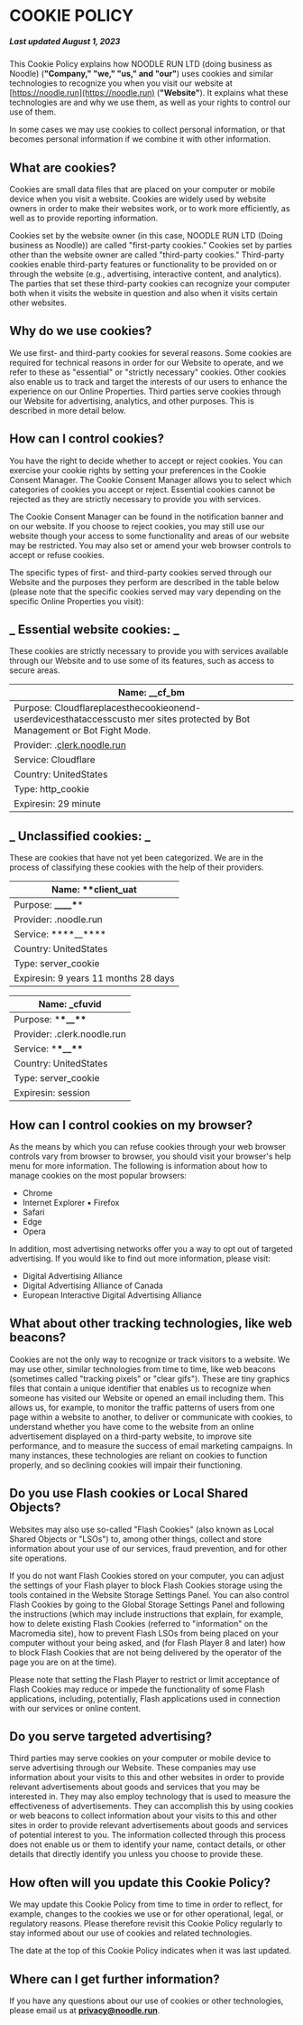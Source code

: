 # COOKIE POLICY

##### Last updated August 1, 2023

This Cookie Policy explains how NOODLE RUN LTD (doing business as Noodle) (**"Company," "we," "us," and "our"**) uses cookies and similar technologies to recognize you when you visit our website at [https://noodle.run](https://noodle.run) (**"Website"**). It explains what these technologies are and why we use them, as well as your rights to control our use of them.

In some cases we may use cookies to collect personal information, or that becomes personal information if we combine it with other information.

## What are cookies?

Cookies are small data files that are placed on your computer or mobile device when you visit a website. Cookies are widely used by website owners in order to make their websites work, or to work more efficiently, as well as to provide reporting information.

Cookies set by the website owner (in this case, NOODLE RUN LTD (Doing business as Noodle)) are called "first-party cookies." Cookies set by parties other than the website owner are called "third-party cookies." Third-party cookies enable third-party features or functionality to be provided on or through the website (e.g., advertising, interactive content, and analytics). The parties that set these third-party cookies can recognize your computer both when it visits the website in question and also when it visits certain other websites.

## Why do we use cookies?

We use first- and third-party cookies for several reasons. Some cookies are required for technical reasons in order for our Website to operate, and we refer to these as "essential" or "strictly necessary" cookies. Other cookies also enable us to track and target the interests of our users to enhance the experience on our Online Properties. Third parties serve cookies through our Website for advertising, analytics, and other purposes. This is described in more detail below.

## How can I control cookies?

You have the right to decide whether to accept or reject cookies. You can exercise your cookie rights by setting your preferences in the Cookie Consent Manager. The Cookie Consent Manager allows you to select which categories of cookies you accept or reject. Essential cookies cannot be rejected as they are strictly necessary to provide you with services.

The Cookie Consent Manager can be found in the notification banner and on our website. If you choose to reject cookies, you may still use our website though your access to some functionality and areas of our website may be restricted. You may also set or amend your web browser controls to accept or refuse cookies.

The specific types of first- and third-party cookies served through our Website and the purposes they perform are described in the table below (please note that the specific cookies served may vary depending on the specific Online Properties you visit):

## **_ Essential website cookies: _**

These cookies are strictly necessary to provide you with services available through our Website and to use some of its features, such as access to secure areas.

| Name: \_\_cf_bm                                                                                                             |
| --------------------------------------------------------------------------------------------------------------------------- |
| Purpose: Cloudflareplacesthecookieonend-userdevicesthataccesscusto mer sites protected by Bot Management or Bot Fight Mode. |
| Provider: .[clerk.noodle.run](http://clerk.noodle.run)                                                                      |
| Service: Cloudflare                                                                                                         |
| Country: UnitedStates                                                                                                       |
| Type: http_cookie                                                                                                           |
| Expiresin: 29 minute                                                                                                        |

## **_ Unclassified cookies: _**

These are cookies that have not yet been categorized. We are in the process of classifying these cookies with the help of their providers.

| Name: \*\*client_uat                 |
| ------------------------------------ |
| Purpose: **\_\_\_\_\***\*            |
| Provider: .noodle.run                |
| Service: \*\*\*\*\_\_\*\*\*\*        |
| Country: UnitedStates                |
| Type: server_cookie                  |
| Expiresin: 9 years 11 months 28 days |

| Name: \_cfuvid              |
| --------------------------- |
| Purpose: \***\*\_\_\*\***   |
| Provider: .clerk.noodle.run |
| Service: \***\*\_\_\*\***   |
| Country: UnitedStates       |
| Type: server_cookie         |
| Expiresin: session          |

## How can I control cookies on my browser?

As the means by which you can refuse cookies through your web browser controls vary from browser to browser, you should visit your browser's help menu for more information. The following is information about how to manage cookies on the most popular browsers:

- Chrome
- Internet Explorer ▪ Firefox
- Safari
- Edge
- Opera

In addition, most advertising networks offer you a way to opt out of targeted advertising. If you would like to find out more information, please visit:

- Digital Advertising Alliance
- Digital Advertising Alliance of Canada
- European Interactive Digital Advertising Alliance

## What about other tracking technologies, like web beacons?

Cookies are not the only way to recognize or track visitors to a website. We may use other, similar technologies from time to time, like web beacons (sometimes called "tracking pixels" or "clear gifs"). These are tiny graphics files that contain a unique identifier that enables us to recognize when someone has visited our Website or opened an email including them. This allows us, for example, to monitor the traffic patterns of users from one page within a website to another, to deliver or communicate with cookies, to understand whether you have come to the website from an online advertisement displayed on a third-party website, to improve site performance, and to measure the success of email marketing campaigns. In many instances, these technologies are reliant on cookies to function properly, and so declining cookies will impair their functioning.

## Do you use Flash cookies or Local Shared Objects?

Websites may also use so-called "Flash Cookies" (also known as Local Shared Objects or "LSOs") to, among other things, collect and store information about your use of our services, fraud prevention, and for other site operations.

If you do not want Flash Cookies stored on your computer, you can adjust the settings of your Flash player to block Flash Cookies storage using the tools contained in the Website Storage Settings Panel. You can also control Flash Cookies by going to the Global Storage Settings Panel and following the instructions (which may include instructions that explain, for example, how to delete existing Flash Cookies (referred to "information" on the Macromedia site), how to prevent Flash LSOs from being placed on your computer without your being asked, and (for Flash Player 8 and later) how to block Flash Cookies that are not being delivered by the operator of the page you are on at the time).

Please note that setting the Flash Player to restrict or limit acceptance of Flash Cookies may reduce or impede the functionality of some Flash applications, including, potentially, Flash applications used in connection with our services or online content.

## Do you serve targeted advertising?

Third parties may serve cookies on your computer or mobile device to serve advertising through our Website. These companies may use information about your visits to this and other websites in order to provide relevant advertisements about goods and services that you may be interested in. They may also employ technology that is used to measure the effectiveness of advertisements. They can accomplish this by using cookies or web beacons to collect information about your visits to this and other sites in order to provide relevant advertisements about goods and services of potential interest to you. The information collected through this process does not enable us or them to identify your name, contact details, or other details that directly identify you unless you choose to provide these.

## How often will you update this Cookie Policy?

We may update this Cookie Policy from time to time in order to reflect, for example, changes to the cookies we use or for other operational, legal, or regulatory reasons. Please therefore revisit this Cookie Policy regularly to stay informed about our use of cookies and related technologies.

The date at the top of this Cookie Policy indicates when it was last updated.

## Where can I get further information?

If you have any questions about our use of cookies or other technologies, please email us at **privacy@noodle.run**.
